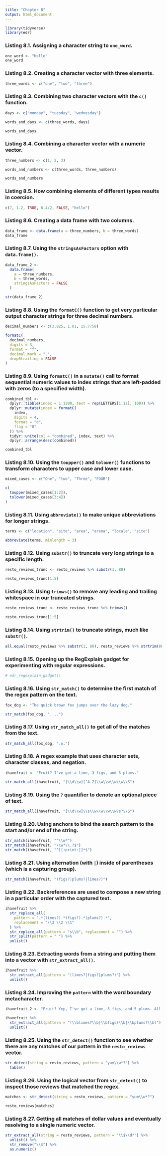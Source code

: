 ```yaml
---
title: "Chapter 8"
output: html_document
---
```


```r
library(tidyverse)
library(edr)
```

### Listing 8.1. Assigning a character string to `one_word`.

```r
one_word <- "hello"
one_word
```

### Listing 8.2. Creating a character vector with three elements.

```r
three_words <- c("one", "two", "three")
```

### Listing 8.3. Combining two character vectors with the `c()` function.

```r
days <- c("monday", "tuesday", "wednesday")

words_and_days <- c(three_words, days)

words_and_days
```

### Listing 8.4. Combining a character vector with a numeric vector.

```r
three_numbers <- c(1, 2, 3)

words_and_numbers <- c(three_words, three_numbers)

words_and_numbers
```

### Listing 8.5. How combining elements of different types results in coercion.

```r
c(7, 1.2, TRUE, 6.4/2, FALSE, "hello")
```

### Listing 8.6. Creating a data frame with two columns.

```r
data_frame <- data.frame(a = three_numbers, b = three_words)
data_frame
```

### Listing 8.7. Using the `stringsAsFactors` option with `data.frame()`.

```r
data_frame_2 <- 
  data.frame(
    a = three_numbers,
    b = three_words,
    stringsAsFactors = FALSE
  )

str(data_frame_2)
```


### Listing 8.8. Using the `formatC()` function to get very particular output character strings for three decimal numbers.

```r
decimal_numbers <- c(3.825, 1.01, 15.7758)

formatC(
  decimal_numbers,
  digits = 3,
  format = "f",
  decimal.mark = ".",
  drop0trailing = FALSE
)
```

### Listing 8.9. Using `formatC()` in a `mutate()` call to format sequential numeric values to index strings that are left-padded with zeros (to a specified width).

```r
combined_tbl <-
  dplyr::tibble(index = 1:1200, text = rep(LETTERS[1:12], 100)) %>%
  dplyr::mutate(index = formatC(
    index,
    digits = 4,
    format = "d",
    flag = "0"
  )) %>%
  tidyr::unite(col = "combined", index, text) %>%
  dplyr::arrange(desc(combined))

combined_tbl
```

### Listing 8.10. Using the `toupper()` and `tolower()` functions to transform characters to upper case and lower case.

```r
mixed_cases <- c("One", "two", "Three", "FOUR")

c(
  toupper(mixed_cases[1:2]),
  tolower(mixed_cases[3:4])
)
```

### Listing 8.11. Using `abbreviate()` to make unique abbreviations for longer strings.

```r
terms <- c("location", "site", "area", "arena", "locale", "site")

abbreviate(terms, minlength = 3)
```

### Listing 8.12. Using `substr()` to truncate very long strings to a specific length.

```r
resto_reviews_trunc <- resto_reviews %>% substr(1, 80)

resto_reviews_trunc[1:5]
```

### Listing 8.13. Using `trimws()` to remove any leading and trailing whitespace in our truncated strings.

```r
resto_reviews_trunc <- resto_reviews_trunc %>% trimws()

resto_reviews_trunc[1:5]
```

### Listing 8.14. Using `strtrim()` to truncate strings, much like `substr()`.

```r
all.equal(resto_reviews %>% substr(1, 80), resto_reviews %>% strtrim(80))
```

### Listing 8.15. Opening up the RegExplain gadget for experimenting with regular expressions.

```r
# edr_regexplain_gadget()
```

### Listing 8.16. Using `str_match()` to determine the first match of the regex pattern on the text.

```r
fox_dog <- "The quick brown fox jumps over the lazy dog."

str_match(fox_dog, "....")
```

### Listing 8.17. Using `str_match_all()` to get all of the matches from the text.

```r
str_match_all(fox_dog, ".o.")
```

### Listing 8.18. A regex example that uses character sets, character classes, and negation.

```r
ihavefruit <- "Fruit? I've got a lime, 3 figs, and 5 plums."

str_match_all(ihavefruit, "[\\d\\w][^A-Z]\\w\\w\\w\\w\\S")
```

### Listing 8.19. Using the `?` quantifier to denote an optional piece of text.

```r
str_match_all(ihavefruit, "[\\d\\w]\\s\\w\\w\\w\\w?s?\\S")
```

### Listing 8.20. Using anchors to bind the search pattern to the start and/or end of the string.

```r
str_match(ihavefruit, "^\\w*")
str_match(ihavefruit, "\\w*\\.?$")
str_match(ihavefruit, "^[[:print:]]*$")
```

### Listing 8.21. Using alternation (with `|`) inside of parentheses (which is a capturing group).

```r
str_match(ihavefruit, "(figs?|plums?|limes?)")
```

### Listing 8.22. Backreferences are used to compose a new string in a particular order with the captured text.

```r
ihavefruit %>%
  str_replace_all(
    pattern = ".*(limes?).*(figs?).*(plums?).*",
    replacement = "\\3 \\2 \\1"
  ) %>%
  str_replace_all(pattern = "s\\b", replacement = "") %>%
  str_split(pattern = " ") %>%
  unlist()
```

### Listing 8.23. Extracting words from a string and putting them into a vector with `str_extract_all()`.

```r
ihavefruit %>%
  str_extract_all(pattern = "(limes?|figs?|plums?)") %>%
  unlist()
```

### Listing 8.24. Improving the `pattern` with the word boundary metacharacter.

```r
ihavefruit_2 <- "Fruit? Yep, I've got a lime, 3 figs, and 5 plums. All covered in slime."

ihavefruit %>%
  str_extract_all(pattern = "(\\blimes?\\b|\\bfigs?\\b|\\bplums?\\b)") %>%
  unlist()
```

### Listing 8.25. Using the `str_detect()` function to see whether there are any matches of our pattern in the `resto_reviews` vector.

```r
str_detect(string = resto_reviews, pattern = "yum\\w*?") %>% 
  table()
```

### Listing 8.26. Using the logical vector from `str_detect()` to inspect those reviews that matched the regex.

```r
matches <- str_detect(string = resto_reviews, pattern = "yum\\w*?")

resto_reviews[matches]
```

### Listing 8.27. Getting all matches of dollar values and eventually resolving to a single numeric vector.

```r
str_extract_all(string = resto_reviews, pattern = "\\$\\d*") %>%
  unlist() %>%
  str_remove("\\$") %>%
  as.numeric()
```


